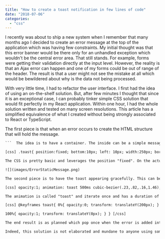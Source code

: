 ```yaml
---
title: "How to create a toast notification in few lines of code"
date: "2018-07-06"
categories: 
  - "css"
---
```


I recently was about to ship a new system when I remember that many months ago I decided to create an error message at the top of the application which was having few constraints. My initial thought was that this error banner would be there only for an unhandled exception which wouldn't be the central error area. That still stands. For example, forms were getting their validation directly at the input level. However, the reality is that an Ajax error can happen and one of my forms could be out of range of the header. The result is that a user might not see the mistake at all which would be bewildered about why is the data not being processed.

With very little time, I had to refactor the user interface. I first had the idea of using an on-the-shelf solution. But, after few minutes I thought that since it is an exceptional case, I can probably tinker simple CSS solution that would fit perfectly in my React application. Within one hour, I had the whole solution written and tested on many screen resolutions. This article has a simplified equivalence of what I created without being strongly associated to React or TypeScript.

The first piece is that when an error occurs to create the HTML structure that will hold the message.


```html  <div class="toast"> <p>Your message</p> </div> 
```  The idea is to have a container. The inside can be a simple message or an icon with a message. In my case, I had an icon, a header, a text and a dismiss button that can call a Redux action to remove the message from the Redux's store. As I said, this is all optional and is not required for the idea to work. The next step is to shape the end result of the error panel that would remain at the bottom of the browser windows regardless if the user is scrolling or has scrolled.

[css] .toast{ position:fixed; bottom:10px; left: 10px; width:250px; border-radius: 4px; box-shadow: #310808 1px 1px 5px; background-color: rgba(177, 7, 15, 0.78); padding:10px; color: #f5bfbf; } [/css]

The CSS is pretty basic and leverages the position "fixed". On the actual code, I had some media instruction to have the width to span the whole width of the browser if the resolution was low by setting the right value and width to auto.

![](images/ErrorStaticMessage.png)

The second piece is to have the toast appearing gracefully. This can be done with purely CSS. The idea is to set an animation that will be executed once. The start of the animation should be that the container is hidden and out of the screen with the end of the animation to its final position with full opacity. The CSS needs to have 3 more lines.

[css] opacity:1; animation: toast 500ms cubic-bezier(.23,.82,.16,1.46); animation-iteration-count: 1; [/css]

The animation is called "toast" and iterate once and has a duration of 500ms. The cubic-bezier is set to create a bouncy effect.

[css] @keyframes toast{ 0%{ opacity:0; transform: translateY(200px); }

100%{ opacity:1; transform: translateY(0px); } } [/css]

The end result is as planned which pop once when the error is added into the DOM. [video width="344" height="226" mp4="https://patrickdesjardins.com/blog/wp-content/uploads/2018/05/2018-05-15_16-13-44-1.mp4"][/video]

Indeed, this solution is not elaborated and mundane to anyone using something more rich in feature. However, the size of this solution is tiny and for an edge case fit perfectly the situation. If you want to see the code in action I created a [CodePen](https://codepen.io/mrdesjardins/pen/BxOVNJ).
